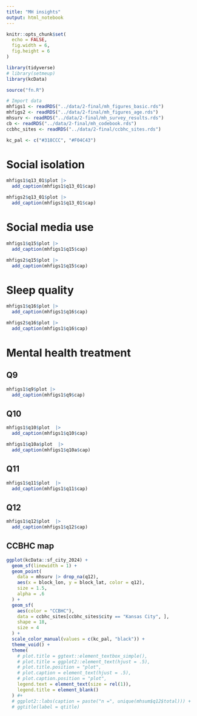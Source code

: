 ```yaml
---
title: "MH insights"
output: html_notebook
---
```


```r
knitr::opts_chunk$set(
  echo = FALSE,
  fig.width = 6,
  fig.height = 6
)
```

```r
library(tidyverse)
# library(setmeup)
library(kcData)
```

```r
source("fn.R")
```

```r
# Import data
mhfigs1 <- readRDS("../data/2-final/mh_figures_basic.rds")
mhfigs2 <- readRDS("../data/2-final/mh_figures_age.rds")
mhsurv <- readRDS("../data/2-final/mh_survey_results.rds")
cb <- readRDS("../data/2-final/mh_codebook.rds")
ccbhc_sites <- readRDS("../data/2-final/ccbhc_sites.rds")
```

```r
kc_pal <- c("#318CCC", "#F04C43")
```

# Social isolation

```r
mhfigs1$q13_01$plot |>
  add_caption(mhfigs1$q13_01$cap)
```

```r
mhfigs2$q13_01$plot |>
  add_caption(mhfigs1$q13_01$cap)
```

# Social media use

```r
mhfigs1$q15$plot |>
  add_caption(mhfigs1$q15$cap)
```

```r
mhfigs2$q15$plot |>
  add_caption(mhfigs1$q15$cap)
```

# Sleep quality

```r
mhfigs1$q16$plot |>
  add_caption(mhfigs1$q16$cap)
```

```r
mhfigs2$q16$plot |>
  add_caption(mhfigs1$q16$cap)
```

# Mental health treatment

## Q9

```r
mhfigs1$q9$plot |>
  add_caption(mhfigs1$q9$cap)
```

## Q10

```r
mhfigs1$q10$plot  |>
  add_caption(mhfigs1$q10$cap)
```

```r
mhfigs1$q10a$plot  |>
  add_caption(mhfigs1$q10a$cap)
```

## Q11

```r
mhfigs1$q11$plot  |>
  add_caption(mhfigs1$q11$cap)
```

## Q12

```r
mhfigs1$q12$plot  |>
  add_caption(mhfigs1$q12$cap)
```

## CCBHC map

```r
ggplot(kcData::sf_city_2024) +
  geom_sf(linewidth = 1) +
  geom_point(
    data = mhsurv |> drop_na(q12),
    aes(x = block_lon, y = block_lat, color = q12),
    size = 1.5,
    alpha = .6
  ) +
  geom_sf(
    aes(color = "CCBHC"),
    data = ccbhc_sites[ccbhc_sites$city == "Kansas City", ],
    shape = 18,
    size = 4
  ) +
  scale_color_manual(values = c(kc_pal, "black")) +
  theme_void() +
  theme(
    # plot.title = ggtext::element_textbox_simple(),
    # plot.title = ggplot2::element_text(hjust = .5),
    # plot.title.position = "plot",
    # plot.caption = element_text(hjust = .5),
    # plot.caption.position = "plot",
    legend.text = element_text(size = rel(1)),
    legend.title = element_blank()
  ) #+
  # ggplot2::labs(caption = paste("n =", unique(mhsum$q12$total))) +
  # ggtitle(label = qtitle)
```




